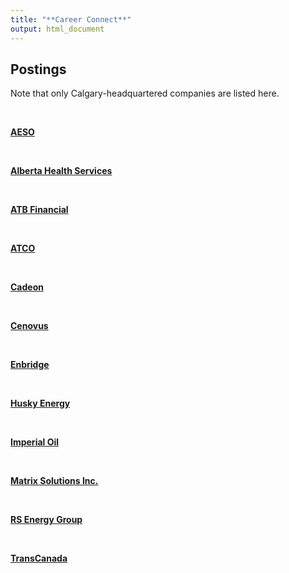 ```yaml
---
title: "**Career Connect**"
output: html_document
---
```



## Postings

Note that only Calgary-headquartered companies are listed here.  

<!-- The definition of **data scientist** is not well defined; however, this term is used in a very broad sense based on the contents noted on the following pages:

* [What is a data scientist? 14 definitions of a data scientist!](http://bigdata-madesimple.com/what-is-a-data-scientist-14-definitions-of-a-data-scientist/){target="_blank"}
* [Data science from Wikipedia](https://en.wikipedia.org/wiki/Data_science){target="_blank"}
* [What is data science? A data science definition](https://www.springboard.com/blog/data-science-definition/){target="_blank"}


The following criteria are considered to list 

* Does this company need data scientist?  (What kinds of tasks are carried out by the data scientists?)
* Does this company provide opportunities for training/education for future data scientists?

-->

<br>

[**AESO**](https://www.aeso.ca/){target="_blank"}

<br>

[**Alberta Health Services**](http://albertahealthservices.ca){target="_blank"}

<br>

[**ATB Financial**](https://www.atb.com/Pages/default.aspx){target="_blank"}

<br>

[**ATCO**](https://www.atco.com/){target="_blank"}

<br>

[**Cadeon**](http://cadeon.com/){target="_blank"}

<br>

[**Cenovus**](http://cenovus.com/){target="_blank"}

<br>

[**Enbridge**](http://www.enbridge.com/){target="_blank"}

<br>

[**Husky Energy**](){target="_blank"}

<br>

[**Imperial Oil**](https://www.imperialoil.ca/){target="_blank"}

<br>

[**Matrix Solutions Inc.**](https://www.matrix-solutions.com/){target="_blank"}

<br>

[**RS Energy Group**](https://www.rseg.com/about/careers){target="_blank"}

<br>

[**TransCanada**](https://www.transcanada.com/){target="_blank"}
<br>
